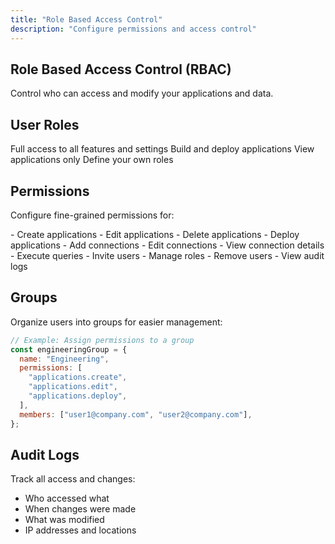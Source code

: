 ```yaml
---
title: "Role Based Access Control"
description: "Configure permissions and access control"
---
```


## Role Based Access Control (RBAC)

Control who can access and modify your applications and data.

## User Roles

<CardGroup cols={2}>
  <Card title="Admin" icon="user-tie">
    Full access to all features and settings
  </Card>
  <Card title="Developer" icon="code">
    Build and deploy applications
  </Card>
  <Card title="Viewer" icon="eye">
    View applications only
  </Card>
  <Card title="Custom" icon="sliders">
    Define your own roles
  </Card>
</CardGroup>

## Permissions

Configure fine-grained permissions for:

<AccordionGroup>
  <Accordion title="Applications" icon="window-restore">
    - Create applications - Edit applications - Delete applications - Deploy
    applications
  </Accordion>
  <Accordion title="Data Sources" icon="database">
    - Add connections - Edit connections - View connection details - Execute
    queries
  </Accordion>
  <Accordion title="Users" icon="users">
    - Invite users - Manage roles - Remove users - View audit logs
  </Accordion>
</AccordionGroup>

## Groups

Organize users into groups for easier management:

```javascript
// Example: Assign permissions to a group
const engineeringGroup = {
  name: "Engineering",
  permissions: [
    "applications.create",
    "applications.edit",
    "applications.deploy",
  ],
  members: ["user1@company.com", "user2@company.com"],
};
```

## Audit Logs

Track all access and changes:

- Who accessed what
- When changes were made
- What was modified
- IP addresses and locations
